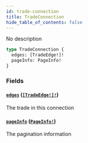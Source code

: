 ```yaml
---
id: trade-connection
title: TradeConnection
hide_table_of_contents: false
---
```



No description

```graphql
type TradeConnection {
  edges: [TradeEdge!]!
  pageInfo: PageInfo!
}
```


### Fields

#### [`edges`](#) ([`[TradeEdge!]!`](/docs/testnet/graphql/objects/trade-edge))

The trade in this connection


#### [`pageInfo`](#) ([`PageInfo!`](/docs/testnet/graphql/objects/page-info))

The pagination information




